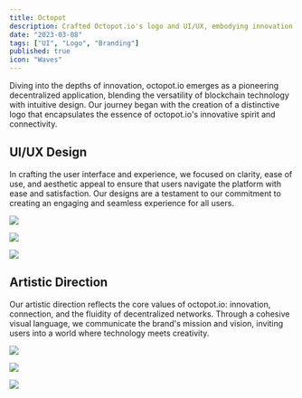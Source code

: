 ```yaml
---
title: Octopot
description: Crafted Octopot.io's logo and UI/UX, embodying innovation in blockchain through intuitive and engaging design.
date: "2023-03-08"
tags: ["UI", "Logo", "Branding"]
published: true
icon: "Waves"
---
```


Diving into the depths of innovation, octopot.io emerges as a pioneering decentralized application, blending the versatility of blockchain technology with intuitive design. Our journey began with the creation of a distinctive logo that encapsulates the essence of octopot.io's innovative spirit and connectivity. 

## UI/UX Design

In crafting the user interface and experience, we focused on clarity, ease of use, and aesthetic appeal to ensure that users navigate the platform with ease and satisfaction. Our designs are a testament to our commitment to creating an engaging and seamless experience for all users.

![](/octopot-ui-mobile.webp)

![](/octopot-figma.webp)

![](/octopot-ui-1.webp)

## Artistic Direction

Our artistic direction reflects the core values of octopot.io: innovation, connection, and the fluidity of decentralized networks. Through a cohesive visual language, we communicate the brand's mission and vision, inviting users into a world where technology meets creativity.

![](/octopot-da-1.webp)

![](/octopot-da-2.webp)

![](/octopot-da-3.webp)
